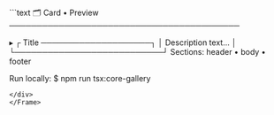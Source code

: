 <Frame>
<div style={{background:'#0f131a',border:'1px solid #1f2430',borderRadius:'8px' ,width:'100%',height:'100%',overflow:'hidden',boxShadow:'0 10px 30px rgba(0,0,0,.35)'}}>
```text
🗂️ Card • Preview
──────────────────────────────────────────

  ▸ ┌ Title ────────────────────┐
    │  Description text...      │
    └───────────────────────────┘
    Sections: header • body • footer

Run locally:
  $ npm run tsx:core-gallery
```
</div>
</Frame>

